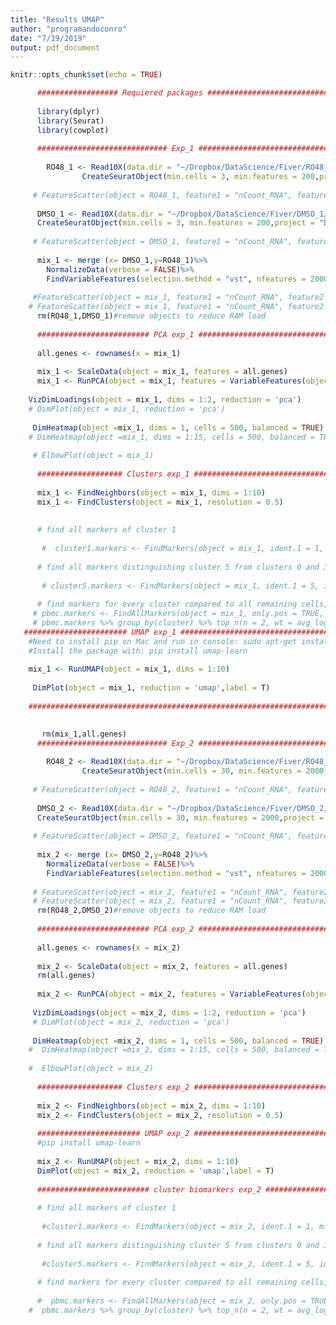 ```yaml
---
title: "Results UMAP"
author: "programandoconro"
date: "7/19/2019"
output: pdf_document
---
```


```r
knitr::opts_chunk$set(echo = TRUE)
```

```r
      ################## Requiered packages ##########################################
     
      library(dplyr)
      library(Seurat)
      library(cowplot)
      
      ############################# Exp_1 #################################################
        
        RO48_1 <- Read10X(data.dir = "~/Dropbox/DataScience/Fiver/RO48_1/")%>%
                CreateSeuratObject(min.cells = 3, min.features = 200,project = "RO48 Exp.1",names.field = 3)
        
     # FeatureScatter(object = RO48_1, feature1 = "nCount_RNA", feature2 = "nFeature_RNA") 
    
      DMSO_1 <- Read10X(data.dir = "~/Dropbox/DataScience/Fiver/DMSO_1/")%>%
      CreateSeuratObject(min.cells = 3, min.features = 200,project = "DMSO Exp.1",names.field = 3)
      
     # FeatureScatter(object = DMSO_1, feature1 = "nCount_RNA", feature2 = "nFeature_RNA") 
      
      mix_1 <- merge (x= DMSO_1,y=RO48_1)%>%
        NormalizeData(verbose = FALSE)%>%
        FindVariableFeatures(selection.method = "vst", nfeatures = 2000)
      
     #FeatureScatter(object = mix_1, feature1 = "nCount_RNA", feature2 = "nFeature_RNA",pt.size = 1,smooth = T)
    # FeatureScatter(object = mix_1, feature1 = "nCount_RNA", feature2 = "nFeature_RNA",pt.size = 1,smooth = F)
      rm(RO48_1,DMSO_1)#remove objects to reduce RAM load
      
      ######################### PCA exp_1 #################################################
      
      all.genes <- rownames(x = mix_1)
      
      mix_1 <- ScaleData(object = mix_1, features = all.genes)
      mix_1 <- RunPCA(object = mix_1, features = VariableFeatures(object = mix_1))
      
    VizDimLoadings(object = mix_1, dims = 1:2, reduction = 'pca')
    # DimPlot(object = mix_1, reduction = 'pca')
      
     DimHeatmap(object =mix_1, dims = 1, cells = 500, balanced = TRUE)
    # DimHeatmap(object =mix_1, dims = 1:15, cells = 500, balanced = TRUE)
      
     # ElbowPlot(object = mix_1)
      
      ################### Clusters exp_1 ################################################
      
      mix_1 <- FindNeighbors(object = mix_1, dims = 1:10)
      mix_1 <- FindClusters(object = mix_1, resolution = 0.5)
      
         
      # find all markers of cluster 1
   
       #  cluster1.markers <- FindMarkers(object = mix_1, ident.1 = 1, min.pct = 0.25)
   
      # find all markers distinguishing cluster 5 from clusters 0 and 3
    
       # cluster5.markers <- FindMarkers(object = mix_1, ident.1 = 5, ident.2 = c(0, 3), min.pct = 0.25)
   
      # find markers for every cluster compared to all remaining cells, report only the positive ones
     # pbmc.markers <- FindAllMarkers(object = mix_1, only.pos = TRUE, min.pct = 0.25, logfc.threshold = 0.25)
     # pbmc.markers %>% group_by(cluster) %>% top_n(n = 2, wt = avg_logFC)    
   ####################### UMAP exp_1 #######################################################
    #Need to install pip on Mac and run in console: sudo apt-get install pip 
    #Install the package with: pip install umap-learn
    
    mix_1 <- RunUMAP(object = mix_1, dims = 1:10)
   
     DimPlot(object = mix_1, reduction = 'umap',label = T)
     
    ###########################################################################################
  

```

```r
       rm(mix_1,all.genes) 
      ############################# Exp_2 #################################################
        
        RO48_2 <- Read10X(data.dir = "~/Dropbox/DataScience/Fiver/RO48_2/")%>%
                CreateSeuratObject(min.cells = 30, min.features = 2000,project = "RO48 Exp.2")
        
     # FeatureScatter(object = RO48_2, feature1 = "nCount_RNA", feature2 = "nFeature_RNA") 
    
      DMSO_2 <- Read10X(data.dir = "~/Dropbox/DataScience/Fiver/DMSO_2/")%>%
      CreateSeuratObject(min.cells = 30, min.features = 2000,project = "DMSO Exp.2")
      
     # FeatureScatter(object = DMSO_2, feature1 = "nCount_RNA", feature2 = "nFeature_RNA") 
      
      mix_2 <- merge (x= DMSO_2,y=RO48_2)%>%
        NormalizeData(verbose = FALSE)%>%
        FindVariableFeatures(selection.method = "vst", nfeatures = 2000)
      
     # FeatureScatter(object = mix_2, feature1 = "nCount_RNA", feature2 = "nFeature_RNA",pt.size = 1,smooth = T)
     # FeatureScatter(object = mix_2, feature1 = "nCount_RNA", feature2 = "nFeature_RNA",pt.size = 1,smooth = F)
      rm(RO48_2,DMSO_2)#remove objects to reduce RAM load
      
      ######################### PCA exp_2 #################################################
      
      all.genes <- rownames(x = mix_2)
      
      mix_2 <- ScaleData(object = mix_2, features = all.genes)
      rm(all.genes)
      
      mix_2 <- RunPCA(object = mix_2, features = VariableFeatures(object = mix_2))
      
     VizDimLoadings(object = mix_2, dims = 1:2, reduction = 'pca')
     # DimPlot(object = mix_2, reduction = 'pca')
      
     DimHeatmap(object =mix_2, dims = 1, cells = 500, balanced = TRUE)
    #  DimHeatmap(object =mix_2, dims = 1:15, cells = 500, balanced = TRUE)
      
    #  ElbowPlot(object = mix_2)
      
      ################### Clusters exp_2 ################################################
      
      mix_2 <- FindNeighbors(object = mix_2, dims = 1:10)
      mix_2 <- FindClusters(object = mix_2, resolution = 0.5)
      
      ####################### UMAP exp_2 #######################################################
      #pip install umap-learn
      
      mix_2 <- RunUMAP(object = mix_2, dims = 1:10)
      DimPlot(object = mix_2, reduction = 'umap',label = T)
      
      ######################### cluster biomarkers exp_2 #######################################
      
      # find all markers of cluster 1
     
       #cluster1.markers <- FindMarkers(object = mix_2, ident.1 = 1, min.pct = 0.25)
   
      # find all markers distinguishing cluster 5 from clusters 0 and 3
     
       #cluster5.markers <- FindMarkers(object = mix_2, ident.1 = 5, ident.2 = c(0, 3), min.pct = 0.25)
 
      # find markers for every cluster compared to all remaining cells, report only the positive ones
    
      #  pbmc.markers <- FindAllMarkers(object = mix_2, only.pos = TRUE, min.pct = 0.25, logfc.threshold = 0.25)
    #  pbmc.markers %>% group_by(cluster) %>% top_n(n = 2, wt = avg_logFC)    
  
     

```

